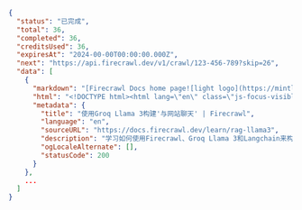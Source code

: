 ```json
{
  "status": "已完成",
  "total": 36,
  "completed": 36,
  "creditsUsed": 36,
  "expiresAt": "2024-00-00T00:00:00.000Z",
  "next": "https://api.firecrawl.dev/v1/crawl/123-456-789?skip=26",
  "data": [
    {
      "markdown": "[Firecrawl Docs home page![light logo](https://mintlify.s3-us-west-1.amazonaws.com/firecrawl/logo/light.svg)!...",
      "html": "<!DOCTYPE html><html lang=\"en\" class=\"js-focus-visible lg:[--scroll-mt:9.5rem]\" data-js-focus-visible=\"\">...",
      "metadata": {
        "title": "使用Groq Llama 3构建'与网站聊天' | Firecrawl",
        "language": "en",
        "sourceURL": "https://docs.firecrawl.dev/learn/rag-llama3",
        "description": "学习如何使用Firecrawl、Groq Llama 3和Langchain来构建一个'与您的网站聊天'机器人。",
        "ogLocaleAlternate": [],
        "statusCode": 200
      }
    },
    ...
  ]
}
```